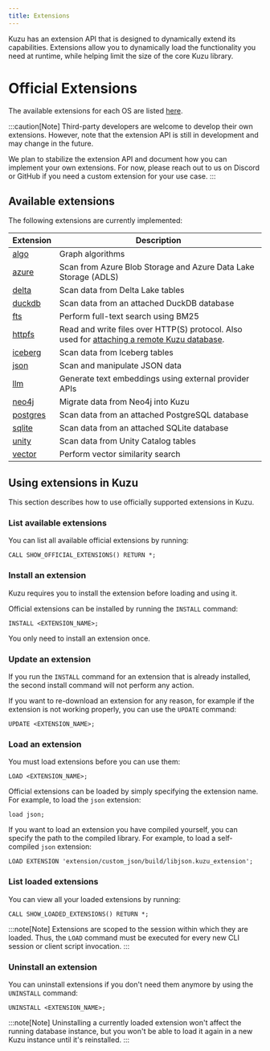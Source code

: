 ```yaml
---
title: Extensions
---
```


Kuzu has an extension API that is designed to dynamically extend its capabilities. Extensions allow
you to dynamically load the functionality you need at runtime, while helping limit the size of
the core Kuzu library.

# Official Extensions

The available extensions for each OS are listed [here](https://extension.kuzudb.com/).

:::caution[Note]
Third-party developers are welcome to develop their own extensions.
However, note that the extension API is still in development and may change in the future.

We plan to stabilize the extension API and document how you can implement your own extensions.
For now, please reach out to us on Discord or GitHub if you need a custom extension for your use case.
:::

## Available extensions

The following extensions are currently implemented:

| Extension | Description |
|----------|----------|
| [algo](/extensions/algo) | Graph algorithms |
| [azure](/extensions/azure) | Scan from Azure Blob Storage and Azure Data Lake Storage (ADLS) |
| [delta](/extensions/attach/delta) | Scan data from Delta Lake tables |
| [duckdb](/extensions/attach/duckdb) | Scan data from an attached DuckDB database |
| [fts](/extensions/full-text-search) | Perform full-text search using BM25 |
| [httpfs](/extensions/httpfs) | Read and write files over HTTP(S) protocol. Also used for [attaching a remote Kuzu database](/extensions/attach/kuzu). |
| [iceberg](/extensions/attach/iceberg) | Scan data from Iceberg tables |
| [json](/extensions/json) | Scan and manipulate JSON data |
| [llm](/extensions/llm) | Generate text embeddings using external provider APIs |
| [neo4j](/extensions/neo4j) | Migrate data from Neo4j into Kuzu |
| [postgres](/extensions/attach/postgres) | Scan data from an attached PostgreSQL database |
| [sqlite](/extensions/attach/sqlite) | Scan data from an attached SQLite database |
| [unity](/extensions/attach/unity) | Scan data from Unity Catalog tables |
| [vector](/extensions/vector) | Perform vector similarity search |

## Using extensions in Kuzu

This section describes how to use officially supported extensions in Kuzu.

### List available extensions

You can list all available official extensions by running:

```cypher
CALL SHOW_OFFICIAL_EXTENSIONS() RETURN *;
```

### Install an extension

Kuzu requires you to install the extension before loading and using it.

Official extensions can be installed by running the `INSTALL` command:

```cypher
INSTALL <EXTENSION_NAME>;
```
You only need to install an extension once. 

### Update an extension

If you run the `INSTALL` command for an extension that is already installed,
the second install command will not perform any action.

If you want to re-download an extension for any reason, for example if the extension is not working
properly, you can use the `UPDATE` command:

```cypher
UPDATE <EXTENSION_NAME>;
```

### Load an extension

You must load extensions before you can use them:

```cypher
LOAD <EXTENSION_NAME>;
```

Official extensions can be loaded by simply specifying the extension name.
For example, to load the `json` extension:

```cypher
load json;
```
If you want to load an extension you have compiled yourself, you can specify the path to the compiled library.
For example, to load a self-compiled `json` extension:

```cypher
LOAD EXTENSION 'extension/custom_json/build/libjson.kuzu_extension';
```

### List loaded extensions

You can view all your loaded extensions by running:

```cypher
CALL SHOW_LOADED_EXTENSIONS() RETURN *;
```

:::note[Note]
Extensions are scoped to the session within which they are loaded. Thus, the `LOAD` command must be
executed for every new CLI session or client script invocation.
:::


### Uninstall an extension

You can uninstall extensions if you don't need them anymore by using the `UNINSTALL` command:

```cypher
UNINSTALL <EXTENSION_NAME>;
```
:::note[Note]
Uninstalling a currently loaded extension won't affect the running database instance, but you won't be able to load it again in a new Kuzu instance until it's reinstalled.
:::
